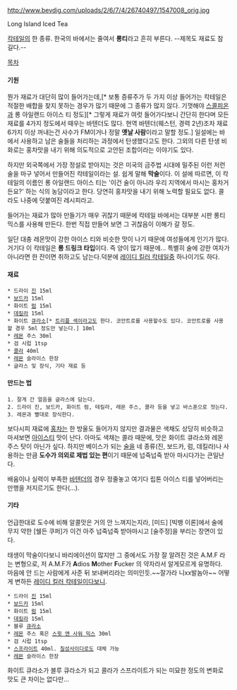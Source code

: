 http://www.bevdig.com/uploads/2/6/7/4/26740497/1547008_orig.jpg

Long Island Iced Tea

[[칵테일]]의 한 종류. 한국의 바에서는 줄여서 '''롱티'''라고 흔히 부른다. --제목도 재료도 참 길다.--

[[목차]]
==== 기원 ====
뭔가 재료가 대단히 많이 들어가는데,[* 보통 증류주가 두 가지 이상 들어가는 칵테일은 적절한 배합을 찾지 못하는 경우가 많기 때문에 그 종류가 많지 않다. 기껏해야 [[스콜피온]]과 롱 아일랜드 아이스 티 정도][* 그렇게 재료가 여럿 들어가다보니 간단히 한다며 모든 재료를 4가지 정도에서 때우는 바텐더도 많다. 현역 바텐더(웨스턴, 경력 2년)조차 재료 6가지 이상 꺼내는건 사수가 FM이거나 정말 '''옛날 사람'''이라고 말할 정도.] 일설에는 바에서 사용하고 남은 술들을 처리하는 과정에서 탄생했다고도 한다. 그외의 다른 탄생 비화로는 홍차맛을 내기 위해 의도적으로 고안된 조합이라는 이야기도 있다.

하지만 외국쪽에서 가장 정설로 받아지는 것은 미국의 금주법 시대에 밀주된 이런 저런 술을 마구 넣어서 만들어진 칵테일이라는 설. 쉽게 말해 '''막술'''이다. 이 설에 따르면, 이 칵테일의 이름인 롱 아일랜드 아이스 티는 '이건 술이 아니라 우리 지역에서 마시는 홍차거든요?' 하는 식의 농담이라고 한다. 당연히 홍차맛을 내기 위해 노력할 필요도 없다. 콜라도 나중에 덧붙여진 레시피라고.

들어가는 재료가 많아 만들기가 매우 귀찮기 때문에 칵테일 바에서는 대부분 시판 롱티 믹스를 사용해 만든다. 한번 직접 만들어 보면 그 귀찮음이 이해가 갈 정도.

일단 대충 레몬맛이 강한 아이스 티와 비슷한 맛이 나기 때문에 여성들에게 인기가 많다. 거기다 이 칵테일은 '''롱 드링크 타입'''이다. 즉 양이 많기 때문에... 특별히 술에 강한 여자가 아니라면 한 잔이면 취하고도 남는다.덕분에 [[레이디 킬러 칵테일]]중 하나이기도 하다. 
==== 재료 ====
 * 드라이 [[진]] 15ml
 * [[보드카]] 15ml
 * 화이트 [[럼]] 15ml
 * [[데킬라]] 15ml
 * 화이트 [[큐라소]][* [[트리플 섹]]이라고도 한다. 코안트로를 사용할수도 있다. 코안트로를 사용할 경우 5ml 정도만 넣는다.] 10ml 
 * [[레몬]] 주스 30ml
 * 검 시럽 1tsp
 * [[콜라]] 40ml
 * [[레몬]] 슬라이스 한장
 * 글라스 및 장식, 기타 재료 등
==== 만드는 법 ====
 1. 잘게 간 얼음을 글라스에 담는다.
 2. 드라이 진, 보드카, 화이트 럼, 테킬라, 레몬 주스, 콜라 등을 넣고 바스푼으로 젓는다.
 3. 레몬과 빨대로 장식한다.

보다시피 재료에 [[홍차]]는 한 방울도 들어가지 않지만 결과물은 색채도 상당히 비슷하고 마셔보면 [[아이스티]] 맛이 난다. 아마도 색채는 콜라 때문에, 맛은 화이트 큐라소와 레몬 주스 탓이 아닌가 싶다. 하지만 베이스가 되는 [[술]]을 네 종류(진, 보드카, 럼, 데킬라)나 사용하는 만큼 '''도수가 의외로 제법 있는 편'''이기 때문에 넙죽넙죽 받아 마시다가는 큰일난다.

배움이나 실력이 부족한 [[바텐더]]의 경우 정줄놓고 여기다 립톤 아이스 티를 넣어버리는 만행을 저지르기도 한다(…).

==== 기타 ====
언급한대로 도수에 비해 알콜맛은 거의 안 느껴지는지라, [미드] [빅뱅 이론]에서 술에 무지 약한 [쉘든 쿠퍼]가 이건 아주 넙죽넙죽 받아마시고 [술주정]을 부리는 장면이 있다.

태생이 막술이다보니 바리에이션이 많지만 그 중에서도 가장 잘 알려진 것은 A.M.F 라는 변형으로, 저 A.M.F가 '''A'''dios '''M'''other '''F'''ucker 의 약자라서 알게모르게 유명하다. 마음에 안 드는 사람에게 사준 뒤 보내버리라는 의미인듯.~~잘가라 니xx발놈아~~ 어떻게 변하든 [[레이디 킬러 칵테일]]이다보니.

 * 드라이 [[진]] 15ml
 * [[보드카]] 15ml
 * 화이트 [[럼]] 15ml
 * [[데킬라]] 15ml
 * 블루 [[큐라소]]
 * [[레몬]] 주스 혹은 [[스윗 앤 사워 믹스]] 30ml
 * 검 시럽 1tsp
 * [[스프라이트]] 40ml. [[칠성사이다]]로도 대체 가능
 * [[레몬]] 슬라이스 한장

화이트 큐라소가 블루 큐라소가 되고 콜라가 스프라이트가 되는 미묘한 정도의 변화로 맛도 큰 차이는 없다만...
